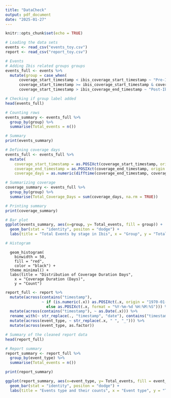 ```yaml
---
title: "DataCheck"
output: pdf_document
date: "2025-01-27"
---
```


```r
knitr::opts_chunk$set(echo = TRUE)
```

```r
# Loading the data sets
events <- read_csv("events_toy.csv")
report <- read_csv("report_toy.csv")
```

```r
# Events
# Adding Ibis related groups groups
events_full <- events %>%
  mutate(group = case_when(
      coverage_start_timestamp < ibis_coverage_start_timestamp ~ "Pre-Ibis",
      coverage_start_timestamp >= ibis_coverage_start_timestamp & coverage_start_timestamp <= ibis_coverage_end_timestamp ~ "Ibis", 
      coverage_start_timestamp > ibis_coverage_end_timestamp ~ "Post-Ibis"))

# Checking if group label added
head(events_full)

# Counting rows
events_summary <- events_full %>%
  group_by(group) %>%
  summarise(Total_events = n())

# Summary
print(events_summary)
```

```r
# Defining coverage days
events_full <- events_full %>%
  mutate(
    coverage_start_timestamp = as.POSIXct(coverage_start_timestamp, origin = "1970-01-01"),
    coverage_end_timestamp = as.POSIXct(coverage_end_timestamp, origin = "1970-01-01"),
    coverage_days = as.numeric(difftime(coverage_end_timestamp, coverage_start_timestamp, units = "days")))

# Summarizing coverage
coverage_summary <- events_full %>%
  group_by(group) %>%
  summarise(Total_Coverage_Days = sum(coverage_days, na.rm = TRUE))

# Printing summary
print(coverage_summary)
```

```r
# Bar plot
ggplot(events_summary, aes(x=group, y= Total_events, fill = group)) + 
  geom_bar(stat = "identity", positon = "dodge") + 
  labs(title = "Total Events by stage in Ibis", x = "Group", y = "Total Events")
```

```r
# Histogram
```

```{ggplot(events_full, aes(x = coverage_duration_days)) +}
  geom_histogram(                                       
    binwidth = 50,                                  
    fill = "red",
    color = "black") +
  theme_minimal() +                                     
  labs(title = "Distribution of Coverage Duration Days",
    x = "Coverage Duration (Days)",
    y = "Count")
```

```r
report_full <- report %>%
  mutate(across(contains("timestamp"), 
                ~ if (is.numeric(.x)) as.POSIXct(.x, origin = "1970-01-01") 
                  else as.POSIXct(.x, format = "%Y-%m-%d %H:%M:%S"))) %>%
  mutate(across(contains("timestamp"), ~ as.Date(.x))) %>%
  rename_with(~ str_replace(., "timestamp", "date"), contains("timestamp")) %>%
  mutate(across(event_type, ~ str_replace(.x, " ", "_"))) %>%
  mutate(across(event_type, as.factor))

# Summary of the cleaned report data
head(report_full)
```

```r
# Report summary
report_summary <- report_full %>%
  group_by(event_type) %>%
  summarise(Total_events = n())

print(report_summary)
```

```r
ggplot(report_summary, aes(x=event_type, y= Total_events, fill = event_type)) + 
  geom_bar(stat = "identity", positon = "dodge") + 
  labs(title = "Events type and their counts", x = "Event type", y = "Total Events")
```
